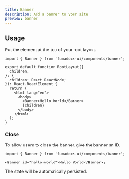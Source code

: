 ```yaml
---
title: Banner
description: Add a banner to your site
preview: banner
---
```


## Usage

Put the element at the top of your root layout.

```tsx
import { Banner } from 'fumadocs-ui/components/banner';

export default function RootLayout({
  children,
}: {
  children: React.ReactNode;
}): React.ReactElement {
  return (
    <html lang="en">
      <body>
        <Banner>Hello World</Banner>
        {children}
      </body>
    </html>
  );
}
```

### Close

To allow users to close the banner, give the banner an ID.

```tsx
import { Banner } from 'fumadocs-ui/components/banner';

<Banner id="hello-world">Hello World</Banner>;
```

The state will be automatically persisted.
